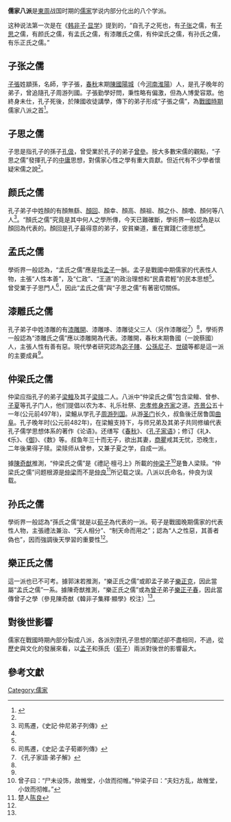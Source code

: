 '''儒家八派'''是[[東周|東周]]战国时期的[[儒家|儒家]]学说内部分化出的八个学派。

这种说法第一次是在《[[韩非子|韩非子]]·[[显学|显学]]》提到的，“自孔子之死也，有[[顓孫師|子张]]之儒，有[[子思|子思]]之儒，有颜氏之儒，有孟氏之儒，有漆雕氏之儒，有仲梁氏之儒，有孙氏之儒，有乐正氏之儒。”

==子张之儒==
[[子張|子張]]姓顓孫，名師，字子張，[[春秋时期|春秋]]末期[[陳國|陳國]][[陽城|陽城]]（今[[河南|河南]][[淮陽|淮陽]]）人，是孔子晚年的弟子，曾追隨孔子周游列國。子張勤學好問，秉性略有偏激，但為人博愛容眾。他終身未仕，孔子死後，於陳國收徒講學，傳下的弟子形成“子張之儒”，為[[戰國時期|戰國時期]]儒家八派之首<ref name="樂山大佛">{{Cite web |url=http://ems.eastday.com/ems/node12/node34/u1a452.html |title=《儒家主要代表人物以及主要派別》，峨眉山——樂山大佛風景區官方網站，2010年6月2日 |accessdate=2016年5月18日 |archive-date=2012年3月10日 |archive-url=https://web.archive.org/web/20120310051718/http://ems.eastday.com/ems/node12/node34/u1a452.html |dead-url=no }}</ref>。

==子思之儒==
子思是指孔子的孫子[[孔伋|孔伋]]，曾受業於孔子的弟子[[曾參|曾參]]。按大多數宋儒的觀點，“子思之儒”發揮孔子的[[中庸|中庸]]思想，對儒家心性之學有重大貢獻。但近代有不少學者懷疑宋儒之說<ref name="樂山大佛"/>。

==颜氏之儒==
孔子弟子中姓顏的有顏無繇、[[顏回|顏回]]、顏幸、顏高、顏祖、顏之仆、顏噲、顏何等八人<ref name="仲尼弟子列傳">司馬遷，《史記·仲尼弟子列傳》</ref>。“顏氏之儒”究竟是其中何人之學所傳，今天已難確斷，學術界一般認為是以顏回為代表的。顏回是孔子最得意的弟子，安貧樂道，重在實踐仁德思想<ref name="樂山大佛"/>。

==孟氏之儒==
學術界一般認為，“孟氏之儒”應是指[[孟子|孟子]]一脈。孟子是戰國中期儒家的代表性人物，主張“人性本善”，及“仁政”、“王道”的政治理想和“民貴君輕”的民本思想<ref name="樂山大佛"/>。曾受業于子思門人<ref>司馬遷，《史記·孟子荀卿列傳》</ref>，因此“孟氏之儒”與“子思之儒”有著密切關係。

==漆雕氏之儒==
孔子弟子中姓漆雕的有[[漆雕開|漆雕開]]、漆雕哆、漆雕徒父三人（另作漆雕從<ref>《孔子家語·弟子解》</ref>）<ref name="仲尼弟子列傳"/>，學術界一般認為“漆雕氏之儒”應以漆雕開為代表。漆雕開，春秋末期魯國（一說蔡國）人，主張人性有善有惡。現代學者研究認為[[宓子賤|宓子賤]]、[[公孫尼子|公孫尼子]]、[[世碩|世碩]]等都是這一派的主要成員<ref name="樂山大佛"/>。

==仲梁氏之儒==
仲梁应指孔子的弟子[[梁鳣|梁鳣]]及其子[[梁赎|梁赎]]二人。八派中“仲梁氏之儒”包含梁鳣、曾参、[[子夏|子夏]]等孔子门人，他们提倡以农为本、礼乐社祭、[[忠孝|忠孝]][[修身|修身]][[齐家|齐家]]之道。[[齐景公|齐景公]]五十一年(公元前497年)，梁鱣从学孔子[[周游列国|周游列国]]。从游[[圣门|圣门]]长久，叔鱼後迁居鲁国[[曲阜|曲阜]]。孔子晚年时(公元前482年)，在梁鱣支持下，与师兄弟及其弟子共同修编代表孔子儒学思想体系的著作《论语》。还缮写《[[春秋_(书)|春秋]]》、《[[孔子家语|孔子家语]]》；修订《礼》、《乐》、《[[御|御]]》、《数》等。叔鱼年三十而无子，欲出其妻，[[商瞿|商瞿]]戒其无忧，恐晚生，二年後果得子赎。梁赎师从曾参，又兼子夏之学，自成一派。

據[[陳奇猷|陳奇猷]]推測，“仲梁氏之儒”是《禮記·檀弓上》所載的[[仲梁子|仲梁子]]<ref> 曾子曰：“尸未设饰，故帷堂，小敛而彻帷。”仲梁子曰：“夫妇方乱，故帷堂，小敛而彻帷。”</ref>是鲁人梁赎。“仲梁氏之儒”问题根源是[[仲梁|仲梁]]而不是[[仲良|仲良]]<ref>楚人[[陈良|陈良]]</ref>所记载之误。八派以氏命名，仲良为误载。

==孙氏之儒==
學術界一般認為“孫氏之儒”就是以[[荀子|荀子]]為代表的一派。荀子是戰國晚期儒家的代表性人物，主張禮法兼治、“天人相分”、“制天命而用之”；認為“人之性惡，其善者偽也”，因而強調後天學習的重要性<ref name="樂山大佛"/>。

==樂正氏之儒==
這一派也已不可考。據郭沫若推測，“樂正氏之儒”或即孟子弟子[[樂正克|樂正克]]，因此當屬“孟氏之儒”一系。據陳奇猷推測，“樂正氏之儒”或為[[曾子|曾子]]弟子[[樂正子春|樂正子春]]，因此當傳曾子之學（參見陳奇猷《韓非子集釋·顯學》校注）<ref name="樂山大佛"/>。

==對後世影響==
儒家在戰國時期內部分裂成八派，各派別對孔子思想的闡述卻不盡相同，不過，從歷史與文化的發展來看，以[[孟子|孟子]]和孫氏（[[荀子|荀子]]）兩派對後世的影響最大。

==參考文獻==
<div class="references-small">
<references></references>
</div>

[[Category:儒家|Category:儒家]]
